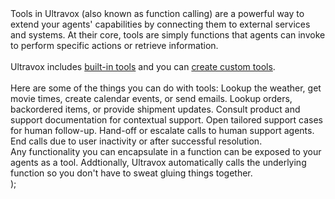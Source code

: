   <div>
    Tools in Ultravox (also known as function calling) are a powerful way to extend your agents' capabilities by connecting them to external services and systems. At their core, tools are simply functions that agents can invoke to perform specific actions or retrieve information.
    <br /><br />
    Ultravox includes <a href="/essentials/tools#built-in-tools">built-in tools</a> and you can <a href="/essentials/tools#creating-your-first-custom-tool">create custom tools</a>.
    <br /><br />
    Here are some of the things you can do with tools:

  <CardGroup cols={2}>
    <Card title="Communicate with the Outside world" icon="earth-americas">
      Lookup the weather, get movie times, create calendar events, or send emails.
    </Card>
    <Card title="Order Lookup" icon="cart-shopping">
      Lookup orders, backordered items, or provide shipment updates.
    </Card>
    <Card title="Knowledge Base" icon="circle-info">
      Consult product and support documentation for contextual support.
    </Card>
    <Card title="Create Support Case" icon="message-question">
      Open tailored support cases for human follow-up.
    </Card>
    <Card title="Transfer Call" icon="swap">
      Hand-off or escalate calls to human support agents.
    </Card>
    <Card title="End Call" icon="phone-hangup">
      End calls due to user inactivity or after successful resolution.
    </Card>
  </CardGroup>
  <br />
  Any functionality you can encapsulate in a function can be exposed to your agents as a tool. Addtionally, Ultravox automatically calls the underlying function so you don't have to sweat gluing things together.
  </div>
);